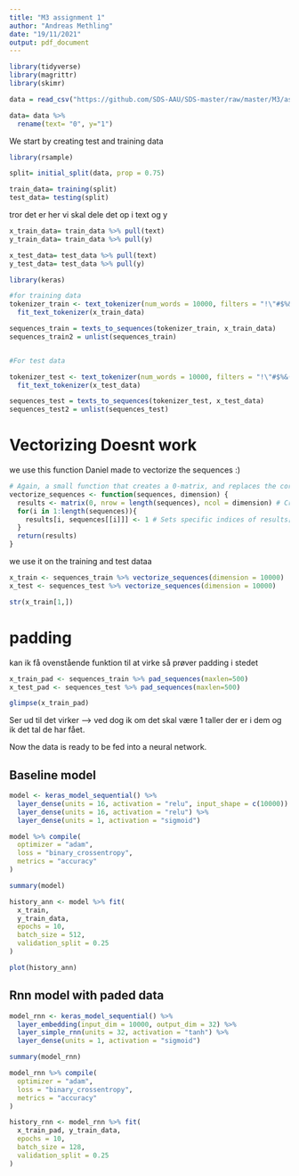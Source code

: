 ```yaml
---
title: "M3 assignment 1"
author: "Andreas Methling"
date: "19/11/2021"
output: pdf_document
---
```

```r
library(tidyverse)
library(magrittr)
library(skimr)

data = read_csv("https://github.com/SDS-AAU/SDS-master/raw/master/M3/assignments/find_elon.gz")
```

```r
data= data %>%
  rename(text= "0", y="1")
```


We start by creating test and training data 

```r
library(rsample)

split= initial_split(data, prop = 0.75)

train_data= training(split)
test_data= testing(split)
```


tror det er her vi skal dele det op i text og y

```r
x_train_data= train_data %>% pull(text)
y_train_data= train_data %>% pull(y)

x_test_data= test_data %>% pull(text)
y_test_data= test_data %>% pull(y)
```


```r
library(keras)

#for training data
tokenizer_train <- text_tokenizer(num_words = 10000, filters = "!\"#$%&()*+,-./:;<=>?@[\\]^_`{|}~\t\n" ) %>%
  fit_text_tokenizer(x_train_data)

sequences_train = texts_to_sequences(tokenizer_train, x_train_data)
sequences_train2 = unlist(sequences_train)


#For test data

tokenizer_test <- text_tokenizer(num_words = 10000, filters = "!\"#$%&()*+,-./:;<=>?@[\\]^_`{|}~\t\n" ) %>%
  fit_text_tokenizer(x_test_data)

sequences_test = texts_to_sequences(tokenizer_test, x_test_data)
sequences_test2 = unlist(sequences_test)

```



# Vectorizing Doesnt work 

we use this function Daniel made to vectorize the sequences :)
```r
# Again, a small function that creates a 0-matrix, and replaces the corresponding words with 1.
vectorize_sequences <- function(sequences, dimension) {
  results <- matrix(0, nrow = length(sequences), ncol = dimension) # Creates an all-zero matrix of shape (length(sequences), dimension)
  for(i in 1:length(sequences)){
    results[i, sequences[[i]]] <- 1 # Sets specific indices of results[i] to 1s
  }
  return(results)
}
```

we use it on the training and test dataa

```r
x_train <- sequences_train %>% vectorize_sequences(dimension = 10000) 
x_test <- sequences_test %>% vectorize_sequences(dimension = 10000) 

str(x_train[1,])
```


# padding

kan ik få ovenstående funktion til at virke så prøver padding i stedet


```r
x_train_pad <- sequences_train %>% pad_sequences(maxlen=500)
x_test_pad <- sequences_test %>% pad_sequences(maxlen=500)

```


```r
glimpse(x_train_pad)
```
Ser ud til det virker --> ved dog ik om det skal være 1 taller der er i dem og ik det tal de har fået. 


Now the data is ready to be fed into a neural network.

## Baseline model


```r
model <- keras_model_sequential() %>%
  layer_dense(units = 16, activation = "relu", input_shape = c(10000)) %>%
  layer_dense(units = 16, activation = "relu") %>%
  layer_dense(units = 1, activation = "sigmoid")
```


```r
model %>% compile(
  optimizer = "adam",
  loss = "binary_crossentropy",
  metrics = "accuracy"
)
```


```r
summary(model)
```

```r
history_ann <- model %>% fit(
  x_train,
  y_train_data,
  epochs = 10,
  batch_size = 512,
  validation_split = 0.25
)
```

```r
plot(history_ann)
```



## Rnn model with paded data

```r
model_rnn <- keras_model_sequential() %>%
  layer_embedding(input_dim = 10000, output_dim = 32) %>%
  layer_simple_rnn(units = 32, activation = "tanh") %>%
  layer_dense(units = 1, activation = "sigmoid")
```

```r
summary(model_rnn)
```


```r
model_rnn %>% compile(
  optimizer = "adam",
  loss = "binary_crossentropy",
  metrics = "accuracy"
)
```


```r
history_rnn <- model_rnn %>% fit(
  x_train_pad, y_train_data,
  epochs = 10,
  batch_size = 128,
  validation_split = 0.25
)
```




